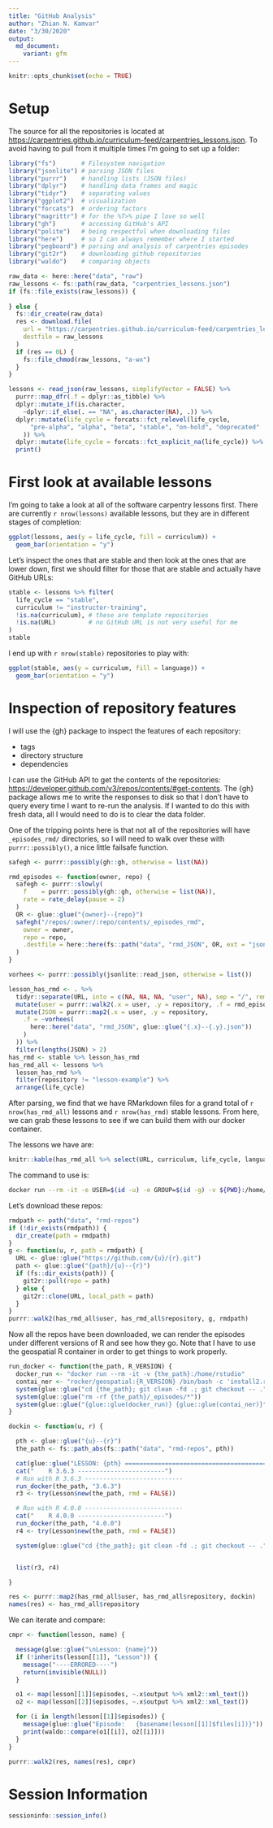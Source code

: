 ```yaml
---
title: "GitHub Analysis"
author: "Zhian N. Kamvar"
date: "3/30/2020"
output: 
  md_document:
    variant: gfm
---
```


```r
knitr::opts_chunk$set(echo = TRUE)
```

# Setup

The source for all the repositories is located at <https://carpentries.github.io/curriculum-feed/carpentries_lessons.json>. To 
avoid having to pull from it multiple times I'm going to set up a folder:

```r
library("fs")       # Filesystem navigation
library("jsonlite") # parsing JSON files
library("purrr")    # handling lists (JSON files)
library("dplyr")    # handling data frames and magic
library("tidyr")    # separating values
library("ggplot2")  # visualization
library("forcats")  # ordering factors
library("magrittr") # for the %T>% pipe I love so well
library("gh")       # accessing GitHub's API
library("polite")   # being respectful when downloading files
library("here")     # so I can always remember where I started
library("pegboard") # parsing and analysis of carpentries episodes
library("git2r")    # downloading github repositories
library("waldo")    # comparing objects
```


```r
raw_data <- here::here("data", "raw")
raw_lessons <- fs::path(raw_data, "carpentries_lessons.json")
if (fs::file_exists(raw_lessons)) {
  
} else {
  fs::dir_create(raw_data)
  res <- download.file(
    url = "https://carpentries.github.io/curriculum-feed/carpentries_lessons.json",
    destfile = raw_lessons
  )
  if (res == 0L) {
    fs::file_chmod(raw_lessons, "a-wx")
  }
}

lessons <- read_json(raw_lessons, simplifyVector = FALSE) %>%
  purrr::map_dfr(.f = dplyr::as_tibble) %>%
  dplyr::mutate_if(is.character, 
    ~dplyr::if_else(. == "NA", as.character(NA), .)) %>%
  dplyr::mutate(life_cycle = forcats::fct_relevel(life_cycle,
      "pre-alpha", "alpha", "beta", "stable", "on-hold", "deprecated"
    )) %>%
  dplyr::mutate(life_cycle = forcats::fct_explicit_na(life_cycle)) %>%
  print()
```

# First look at available lessons

I'm going to take a look at all of the software carpentry lessons first. There
are currently `r nrow(lessons)` available lessons, but they are in different
stages of completion:

```r
ggplot(lessons, aes(y = life_cycle, fill = curriculum)) +
  geom_bar(orientation = "y")
```

Let's inspect the ones that are stable and then look at the ones that are lower
down, first we should filter for those that are stable and actually have GitHub
URLs:

```r
stable <- lessons %>% filter(
  life_cycle == "stable", 
  curriculum != "instructor-training",
  !is.na(curriculum), # these are template repositories
  !is.na(URL)         # no GitHub URL is not very useful for me
)
stable
```

I end up with `r nrow(stable)` repositories to play with:

```r
ggplot(stable, aes(y = curriculum, fill = language)) +
  geom_bar(orientation = "y")
```

# Inspection of repository features

I will use the {gh} package to inspect the features of each repository:

 - tags
 - directory structure
 - dependencies

I can use the GitHub API to get the contents of the repositories:
<https://developer.github.com/v3/repos/contents/#get-contents>. The {gh} package
allows me to write the responses to disk so that I don't have to query every 
time I want to re-run the analysis. If I wanted to do this with fresh data, all
I would need to do is to clear the data folder.

One of the tripping points here is that not all of the repositories will have
`_episodes_rmd/` directories, so I will need to walk over these with
`purrr::possibly()`, a nice little failsafe function.


```r
safegh <- purrr::possibly(gh::gh, otherwise = list(NA))

rmd_episodes <- function(owner, repo) {
  safegh <- purrr::slowly(
    f    = purrr::possibly(gh::gh, otherwise = list(NA)),
    rate = rate_delay(pause = 2)
  )
  OR <- glue::glue("{owner}--{repo}")
  safegh("/repos/:owner/:repo/contents/_episodes_rmd", 
    owner = owner, 
    repo = repo, 
    .destfile = here::here(fs::path("data", "rmd_JSON", OR, ext = "json"))
  )
}

vorhees <- purrr::possibly(jsonlite::read_json, otherwise = list())

lesson_has_rmd <- . %>%
  tidyr::separate(URL, into = c(NA, NA, NA, "user", NA), sep = "/", remove = FALSE) %>%
  mutate(user = purrr::walk2(.x = user, .y = repository, .f = rmd_episodes)) %>%
  mutate(JSON = purrr::map2(.x = user, .y = repository,
    .f = ~vorhees(
      here::here("data", "rmd_JSON", glue::glue("{.x}--{.y}.json"))
    )
  )) %>%
  filter(lengths(JSON) > 2)
has_rmd <- stable %>% lesson_has_rmd
has_rmd_all <- lessons %>% 
  lesson_has_rmd %>% 
  filter(repository != "lesson-example") %>%
  arrange(life_cycle)
```

After parsing, we find that we have RMarkdown files for a grand total of 
`r nrow(has_rmd_all)` lessons and `r nrow(has_rmd)` stable lessons. From here,
we can grab these lessons to see if we can build them with our docker container.


The lessons we have are:

```r
knitr::kable(has_rmd_all %>% select(URL, curriculum, life_cycle, language))
```


The command to use is:

```bash
docker run --rm -it -e USER=$(id -u) -e GROUP=$(id -g) -v ${PWD}:/home/rstudio rocker/verse:4.0.0 make -C /home/rstudio lesson-md
```


Let's download these repos:

```r
rmdpath <- path("data", "rmd-repos")
if (!dir_exists(rmdpath)) {
  dir_create(path = rmdpath)
}
g <- function(u, r, path = rmdpath) {
  URL <- glue::glue("https://github.com/{u}/{r}.git")
  path <- glue::glue("{path}/{u}--{r}")
  if (fs::dir_exists(path)) {
    git2r::pull(repo = path)
  } else {
    git2r::clone(URL, local_path = path)
  }
}
purrr::walk2(has_rmd_all$user, has_rmd_all$repository, g, rmdpath) 
```

Now all the repos have been downloaded, we can render the episodes under
different versions of R and see how they go. Note that I have to use the
geospatial R container in order to get things to work properly.

```r

run_docker <- function(the_path, R_VERSION) {
  docker_run <- "docker run --rm -it -v {the_path}:/home/rstudio"
  contai_ner <- "rocker/geospatial:{R_VERSION} /bin/bash -c 'install2.r checkpoint && make -C /home/rstudio lesson-md'"
  system(glue::glue("cd {the_path}; git clean -fd .; git checkout -- ."))
  system(glue::glue("rm -rf {the_path}/_episodes/*"))
  system(glue::glue("{glue::glue(docker_run)} {glue::glue(contai_ner)}"))
}

dockin <- function(u, r) {

  pth <- glue::glue("{u}--{r}")
  the_path <- fs::path_abs(fs::path("data", "rmd-repos", pth))

  cat(glue::glue("LESSON: {pth} ==========================================="))
  cat("    R 3.6.3 ------------------------")
  # Run with R 3.6.3 ---------------------------
  run_docker(the_path, "3.6.3")
  r3 <- try(Lesson$new(the_path, rmd = FALSE))

  # Run with R 4.0.0 ---------------------------
  cat("    R 4.0.0 ------------------------")
  run_docker(the_path, "4.0.0")
  r4 <- try(Lesson$new(the_path, rmd = FALSE))

  system(glue::glue("cd {the_path}; git clean -fd .; git checkout -- ."))


  list(r3, r4)

}

res <- purrr::map2(has_rmd_all$user, has_rmd_all$repository, dockin)
names(res) <- has_rmd_all$repository
```

We can iterate and compare:

```r
cmpr <- function(lesson, name) {

  message(glue::glue("\nLesson: {name}"))
  if (!inherits(lesson[[1]], "Lesson")) {
    message("----ERRORED----")
    return(invisible(NULL))
  }

  o1 <- map(lesson[[1]]$episodes, ~.x$output %>% xml2::xml_text())
  o2 <- map(lesson[[2]]$episodes, ~.x$output %>% xml2::xml_text())

  for (i in length(lesson[[1]]$episodes)) {
    message(glue::glue("Episode:   {basename(lesson[[1]]$files[i])}"))
    print(waldo::compare(o1[[i]], o2[[i]]))
  }
}

purrr::walk2(res, names(res), cmpr)
```


# Session Information

```r
sessioninfo::session_info()
```


